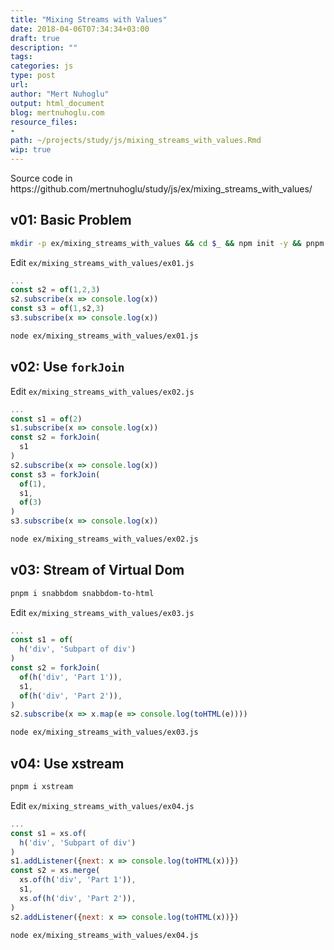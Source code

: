 ```yaml
---
title: "Mixing Streams with Values"
date: 2018-04-06T07:34:34+03:00 
draft: true
description: ""
tags:
categories: js
type: post
url:
author: "Mert Nuhoglu"
output: html_document
blog: mertnuhoglu.com
resource_files:
- 
path: ~/projects/study/js/mixing_streams_with_values.Rmd
wip: true
---
```


<style>
  .main-container {
    max-width: 1600px !important;
  }
</style>

Source code in https://github.com/mertnuhoglu/study/js/ex/mixing_streams_with_values/

## v01: Basic Problem

``` bash
mkdir -p ex/mixing_streams_with_values && cd $_ && npm init -y && pnpm i rxjs
``` 

Edit `ex/mixing_streams_with_values/ex01.js`

``` js
...
const s2 = of(1,2,3)
s2.subscribe(x => console.log(x))
const s3 = of(1,s2,3)
s3.subscribe(x => console.log(x))
``` 

``` bash
node ex/mixing_streams_with_values/ex01.js
``` 

## v02: Use `forkJoin`

Edit `ex/mixing_streams_with_values/ex02.js`

``` js
...
const s1 = of(2)
s1.subscribe(x => console.log(x))
const s2 = forkJoin(
  s1
)
s2.subscribe(x => console.log(x))
const s3 = forkJoin(
  of(1),
  s1,
  of(3)
)
s3.subscribe(x => console.log(x))
``` 

``` bash
node ex/mixing_streams_with_values/ex02.js
``` 

## v03: Stream of Virtual Dom

``` bash
pnpm i snabbdom snabbdom-to-html
``` 

Edit `ex/mixing_streams_with_values/ex03.js`

``` js
...
const s1 = of(
  h('div', 'Subpart of div')
)
const s2 = forkJoin(
  of(h('div', 'Part 1')),
  s1,
  of(h('div', 'Part 2')),
)
s2.subscribe(x => x.map(e => console.log(toHTML(e))))
``` 

``` bash
node ex/mixing_streams_with_values/ex03.js
``` 

## v04: Use xstream

``` bash
pnpm i xstream
``` 

Edit `ex/mixing_streams_with_values/ex04.js`

``` js
...
const s1 = xs.of(
  h('div', 'Subpart of div')
)
s1.addListener({next: x => console.log(toHTML(x))})
const s2 = xs.merge(
  xs.of(h('div', 'Part 1')),
  s1,
  xs.of(h('div', 'Part 2')),
)
s2.addListener({next: x => console.log(toHTML(x))})
``` 

``` bash
node ex/mixing_streams_with_values/ex04.js
``` 

